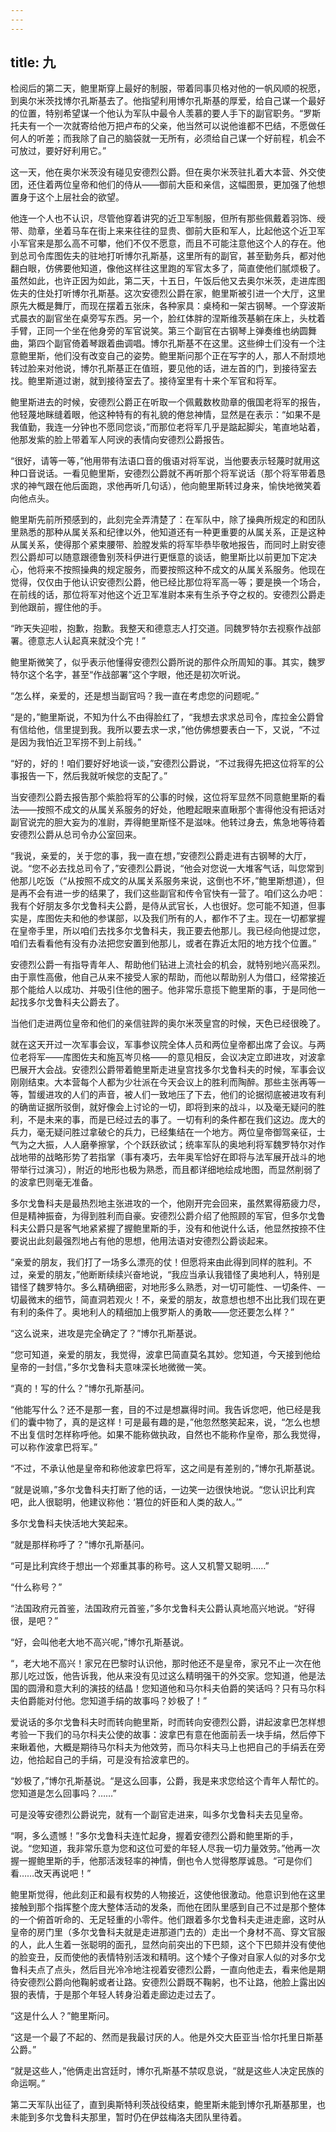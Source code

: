 ```yaml
---
---
---
```

title: 九
---




检阅后的第二天，鲍里斯穿上最好的制服，带着同事贝格对他的一帆风顺的祝愿，到奥尔米茨找博尔孔斯基去了。他指望利用博尔孔斯基的厚爱，给自己谋一个最好的位置，特别希望谋一个他认为军队中最令人羡慕的要人手下的副官职务。“罗斯托夫有一个一次就寄给他万把卢布的父亲，他当然可以说他谁都不巴结，不愿做任何人的听差；而我除了自己的脑袋就一无所有，必须给自己谋一个好前程，机会不可放过，要好好利用它。”

这一天，他在奥尔米茨没有碰见安德烈公爵。但在奥尔米茨驻扎着大本营、外交使团，还住着两位皇帝和他们的侍从——御前大臣和亲信，这幅图景，更加强了他想置身于这个上层社会的欲望。

他连一个人也不认识，尽管他穿着讲究的近卫军制服，但所有那些佩戴着羽饰、绶带、勋章，坐着马车在街上来来往往的显贵、御前大臣和军人，比起他这个近卫军小军官来是那么高不可攀，他们不仅不愿意，而且不可能注意他这个人的存在。他到总司令库图佐夫的驻地打听博尔孔斯基，这里所有的副官，甚至勤务兵，都对他翻白眼，仿佛要他知道，像他这样往这里跑的军官太多了，简直使他们腻烦极了。虽然如此，也许正因为如此，第二天，十五日，午饭后他又去奥尔米茨，走进库图佐夫的住处打听博尔孔斯基。这次安德烈公爵在家，鲍里斯被引进一个大厅，这里原先大概是舞厅，而现在摆着五张床，各种家具：桌椅和一架古钢琴。一个穿波斯式晨衣的副官坐在桌旁写东西。另一个，脸红体胖的涅斯维茨基躺在床上，头枕着手臂，正同一个坐在他身旁的军官说笑。第三个副官在古钢琴上弹奏维也纳圆舞曲，第四个副官倚着琴跟着曲调唱。博尔孔斯基不在这里。这些绅士们没有一个注意鲍里斯，他们没有改变自己的姿势。鲍里斯问那个正在写字的人，那人不耐烦地转过脸来对他说，博尔孔斯基正在值班，要见他的话，进左首的门，到接待室去找。鲍里斯道过谢，就到接待室去了。接待室里有十来个军官和将军。

鲍里斯进去的时候，安德烈公爵正在听取一个佩戴数枚勋章的俄国老将军的报告，他轻蔑地眯缝着眼，他这种特有的有礼貌的倦怠神情，显然是在表示：“如果不是我值勤，我连一分钟也不愿同您谈，”而那位老将军几乎是踮起脚尖，笔直地站着，他那发紫的脸上带着军人阿谀的表情向安德烈公爵报告。

“很好，请等一等，”他用带有法语口音的俄语对将军说，当他要表示轻蔑时就用这种口音说话。一看见鲍里斯，安德烈公爵就不再听那个将军说话（那个将军带着恳求的神气跟在他后面跑，求他再听几句话），他向鲍里斯转过身来，愉快地微笑着向他点头。

鲍里斯先前所预感到的，此刻完全弄清楚了：在军队中，除了操典所规定的和团队里熟悉的那种从属关系和纪律以外，他知道还有一种更重要的从属关系，正是这种从属关系，使得那个紧束腰带、脸膛发紫的将军毕恭毕敬地报告，而同时上尉安德烈公爵却可以随意跟德鲁别茨科伊进行更惬意的谈话，鲍里斯比以前更加下定决心，他将来不按照操典的规定服务，而要按照这种不成文的从属关系服务。他现在觉得，仅仅由于他认识安德烈公爵，他已经比那位将军高一等；要是换一个场合，在前线的话，那位将军对他这个近卫军准尉本来有生杀予夺之权的。安德烈公爵走到他跟前，握住他的手。

“昨天失迎啦，抱歉，抱歉。我整天和德意志人打交道。同魏罗特尔去视察作战部署。德意志人认起真来就没个完！”

鲍里斯微笑了，似乎表示他懂得安德烈公爵所说的那件众所周知的事。其实，魏罗特尔这个名字，甚至“作战部署”这个字眼，他还是初次听说。

“怎么样，亲爱的，还是想当副官吗？我一直在考虑您的问题呢。”

“是的，”鲍里斯说，不知为什么不由得脸红了，“我想去求求总司令，库拉金公爵曾有信给他，信里提到我。我所以要去求一求，”他仿佛想要表白一下，又说，“不过是因为我怕近卫军捞不到上前线。”

“好的，好的！咱们要好好地谈一谈，”安德烈公爵说，“不过我得先把这位将军的公事报告一下，然后我就听候您的支配了。”

当安德烈公爵去报告那个紫脸将军的公事的时候，这位将军显然不同意鲍里斯的看法——按照不成文的从属关系服务的好处，他瞪起眼来直瞅那个害得他没有把话对副官说完的胆大妄为的准尉，弄得鲍里斯怪不是滋味。他转过身去，焦急地等待着安德烈公爵从总司令办公室回来。

“我说，亲爱的，关于您的事，我一直在想，”安德烈公爵走进有古钢琴的大厅，说。“您不必去找总司令了，”安德烈公爵说，“他会对您说一大堆客气话，叫您常到他那儿吃饭（“从按照不成文的从属关系服务来说，这倒也不坏，”鲍里斯想道），但是再不会有进一步的结果了，我们这些副官和传令官快有一营了。咱们这么办吧：我有个好朋友多尔戈鲁科夫公爵，是侍从武官长，人也很好。您可能不知道，但事实是，库图佐夫和他的参谋部，以及我们所有的人，都作不了主。现在一切都掌握在皇帝手里，所以咱们去找多尔戈鲁科夫，我正要去他那儿。我已经向他提过您，咱们去看看他有没有办法把您安置到他那儿，或者在靠近太阳的地方找个位置。”

安德烈公爵一有指导青年人、帮助他们钻进上流社会的机会，就特别地兴高采烈。由于禀性高傲，他自己从来不接受人家的帮助，而他以帮助别人为借口，经常接近那个能给人以成功、并吸引住他的圈子。他非常乐意揽下鲍里斯的事，于是同他一起找多尔戈鲁科夫公爵去了。

当他们走进两位皇帝和他们的亲信驻跸的奥尔米茨皇宫的时候，天色已经很晚了。

就在这天开过一次军事会议，军事参议院全体人员和两位皇帝都出席了会议。与两位老将军——库图佐夫和施瓦岑贝格——的意见相反，会议决定立即进攻，对波拿巴展开大会战。安德烈公爵带着鲍里斯走进皇宫找多尔戈鲁科夫的时候，军事会议刚刚结束。大本营每个人都为少壮派在今天会议上的胜利而陶醉。那些主张再等一等，暂缓进攻的人们的声音，被人们一致地压了下去，他们的论据彻底被进攻有利的确凿证据所驳倒，就好像会上讨论的一切，即将到来的战斗，以及毫无疑问的胜利，不是未来的事，而是已经过去的事了。一切有利的条件都在我们这边。庞大的兵力，毫无疑问胜过拿破仑的兵力，已经集结在一个地方。两位皇帝御驾亲征，士气为之大振，人人磨拳擦掌，个个跃跃欲试；统率军队的奥地利将军魏罗特尔对作战地带的战略形势了若指掌（事有凑巧，去年奥军恰好在即将与法军展开战斗的地带举行过演习），附近的地形也极为熟悉，而且都详细地绘成地图，而显然削弱了的波拿巴则毫无准备。

多尔戈鲁科夫是最热烈地主张进攻的一个，他刚开完会回来，虽然累得筋疲力尽，但是精神振奋，为得到胜利而自豪。安德烈公爵介绍了他照顾的军官，但多尔戈鲁科夫公爵只是客气地紧紧握了握鲍里斯的手，没有和他说什么话，他显然按捺不住要说出此刻最强烈地占有他的思想，他用法语对安德烈公爵谈起来。

“亲爱的朋友，我们打了一场多么漂亮的仗！但愿将来由此得到同样的胜利。不过，亲爱的朋友，”他断断续续兴奋地说，“我应当承认我错怪了奥地利人，特别是错怪了魏罗特尔。多么精确细密，对地形多么熟悉，对一切可能性、一切条件、一切最微末的细节，简直洞若观火！不，亲爱的朋友，故意想也想不出比我们现在更有利的条件了。奥地利人的精细加上俄罗斯人的勇敢——您还要怎么样？”

“这么说来，进攻是完全确定了？”博尔孔斯基说。

“您可知道，亲爱的朋友，我觉得，波拿巴简直莫名其妙。您知道，今天接到他给皇帝的一封信，”多尔戈鲁科夫意味深长地微微一笑。

“真的！写的什么？”博尔孔斯基问。

“他能写什么？还不是那一套，目的不过是想赢得时间。我告诉您吧，他已经是我们的囊中物了，真的是这样！可是最有趣的是，”他忽然憨笑起来，说，“怎么也想不出复信时怎样称呼他。如果不能称做执政，自然也不能称作皇帝，那么我觉得，可以称作波拿巴将军。”

“不过，不承认他是皇帝和称他波拿巴将军，这之间是有差别的，”博尔孔斯基说。

“就是说嘛，”多尔戈鲁科夫打断了他的话，一边笑一边很快地说。“您认识比利宾吧，此人很聪明，他建议称他：‘篡位的奸臣和人类的敌人。’”

多尔戈鲁科夫快活地大笑起来。

“就是那样称呼了？”博尔孔斯基问。

“可是比利宾终于想出一个郑重其事的称号。这人又机警又聪明……”

“什么称号？”

“法国政府元首鉴，法国政府元首鉴，”多尔戈鲁科夫公爵认真地高兴地说。“好得很，是吧？”

“好，会叫他老大地不高兴呢，”博尔孔斯基说。

“，老大地不高兴！家兄在巴黎时认识他，那时他还不是皇帝，家兄不止一次在他那儿吃过饭，他告诉我，他从来没有见过这么精明强干的外交家。您知道，他是法国的圆滑和意大利的演技的结晶！您知道他和马尔科夫伯爵的笑话吗？只有马尔科夫伯爵能对付他。您知道手绢的故事吗？妙极了！”

爱说话的多尔戈鲁科夫时而转向鲍里斯，时而转向安德烈公爵，讲起波拿巴怎样想考验一下我们的马尔科夫公使的故事：波拿巴有意在他面前丢一块手绢，然后停下来瞅着他，大概是期待马尔科夫为他效劳，而马尔科夫马上也把自己的手绢丢在旁边，他拾起自己的手绢，可是没有拾波拿巴的。

“妙极了，”博尔孔斯基说。“是这么回事，公爵，我是来求您给这个青年人帮忙的。您知道是怎么回事吗？……”

可是没等安德烈公爵说完，就有一个副官走进来，叫多尔戈鲁科夫去见皇帝。

“啊，多么遗憾！”多尔戈鲁科夫连忙起身，握着安德烈公爵和鲍里斯的手，说。“您知道，我非常乐意为您和这位可爱的年轻人尽我一切力量效劳。”他再一次握一握鲍里斯的手，他那活泼轻率的神情，倒也令人觉得憨厚诚恳。“可是你们看……改天再说吧！”

鲍里斯觉得，他此刻正和最有权势的人物接近，这使他很激动。他意识到他在这里接触到那个指挥整个庞大整体活动的发条，而他在团队里感到自己不过是那个整体的一个俯首听命的、无足轻重的小零件。他们跟着多尔戈鲁科夫走进走廊，这时从皇帝的房门里（多尔戈鲁科夫就是走进那道门去的）走出一个身材不高、穿文官服的人，此人生着一张聪明的面孔，显然向前突出的下巴颏，这个下巴颏并没有使他的脸变丑，反而使他的表情特别活泼和精明。这个矮个子像对自家人似的对多尔戈鲁科夫点了点头，然后目光冷冷地注视着安德烈公爵，一直向他走去，看来他是期待安德烈公爵向他鞠躬或者让路。安德烈公爵既不鞠躬，也不让路，他脸上露出凶狠的表情，于是那个年轻人转身沿着走廊边走过去了。

“这是什么人？”鲍里斯问。

“这是一个最了不起的、然而是我最讨厌的人。他是外交大臣亚当·恰尔托里日斯基公爵。”

“就是这些人，”他俩走出宫廷时，博尔孔斯基不禁叹息说，“就是这些人决定民族的命运啊。”

第二天军队出征了，直到奥斯特利茨战役结束，鲍里斯未能到博尔孔斯基那里，也未能到多尔戈鲁科夫那里，暂时仍在伊兹梅洛夫团队里待着。